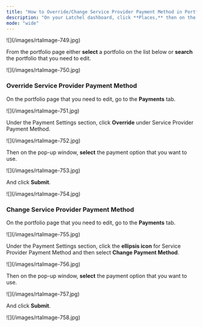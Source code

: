 ```yaml
---
title: "How to Override/Change Service Provider Payment Method in Portfolio"
description: "On your Latchel dashboard, click **Places,** then on the dropdown select **Portfolios**."
mode: "wide"
---
```


<Frame>
  ![](/images/rtaImage-749.jpg)
</Frame>

From the portfolio page either **select** a portfolio on the list below or **search** the portfolio that you need to edit.

<Frame>
  ![](/images/rtaImage-750.jpg)
</Frame>

### **Override Service Provider Payment Method**

On the portfolio page that you need to edit, go to the **Payments** tab.

<Frame>
  ![](/images/rtaImage-751.jpg)
</Frame>

Under the Payment Settings section, click **Override** under Service Provider Payment Method.

<Frame>
  ![](/images/rtaImage-752.jpg)
</Frame>

Then on the pop-up window, **select** the payment option that you want to use.

<Frame>
  ![](/images/rtaImage-753.jpg)
</Frame>

And click **Submit**.

<Frame>
  ![](/images/rtaImage-754.jpg)
</Frame>

### **Change Service Provider Payment Method**

On the portfolio page that you need to edit, go to the **Payments** tab.

<Frame>
  ![](/images/rtaImage-755.jpg)
</Frame>

Under the Payment Settings section, click the **ellipsis icon** for Service Provider Payment Method and then select **Change Payment Method**.

<Frame>
  ![](/images/rtaImage-756.jpg)
</Frame>

Then on the pop-up window, **select** the payment option that you want to use.

<Frame>
  ![](/images/rtaImage-757.jpg)
</Frame>

And click **Submit**.

<Frame>
  ![](/images/rtaImage-758.jpg)
</Frame>